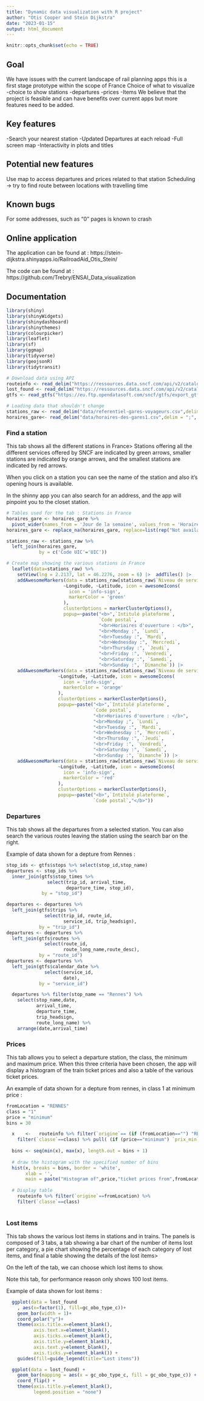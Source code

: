 ```yaml
---
title: "Dynamic data visualization with R project"
author: "Otis Cooper and Stein Dijkstra"
date: "2023-01-15"
output: html_document
---
```


```r
knitr::opts_chunk$set(echo = TRUE)
```

## Goal

We have issues with the current landscape of rail planning apps
this is a first stage prototype within the scope of France
Choice of what to visualize
-choice to show stations
-departures
-prices
-Items
We believe that the project is feasible and can have benefits over current apps but more features need to be added.


## Key features

-Search your nearest station
-Updated Departures at each reload
-Full screen map
-Interactivity in plots and titles

## Potential new features

Use map to access departures and prices related to that station
Scheduling -> try to find route between locations with travelling time

## Known bugs
For some addresses, such as "0" pages is known to crash

## Online application

The application can be found at : 
https://stein-dijkstra.shinyapps.io/RailroadAid_Otis_Stein/

The code can be found at : 
https://github.com/Trebry/ENSAI_Data_visualization

## Documentation

```r
library(shiny)
library(shinyWidgets)
library(shinydashboard)
library(shinythemes)
library(colourpicker)
library(leaflet)
library(sf)
library(ggmap)
library(tidyverse)
library(geojsonR)
library(tidytransit)
```

```r
# Download data using API
routeinfo <- read_delim("https://ressources.data.sncf.com/api/v2/catalog/datasets/tarifs-tgv-inoui-ouigo/exports/csv?limit=-1&offset=0&timezone=UTC",delim=";")
lost_found <- read_delim("https://ressources.data.sncf.com/api/v2/catalog/datasets/objets-trouves-restitution/exports/csv?order_by%3Ddate%20asc&limit=100&offset=0&timezone=UTC",delim = ";", escape_double = FALSE, trim_ws = TRUE)
gtfs <- read_gtfs("https://eu.ftp.opendatasoft.com/sncf/gtfs/export_gtfs_voyages.zip")

# Loading data that shouldn't change
stations_raw <- read_delim("data/referentiel-gares-voyageurs.csv",delim = ";", escape_double = FALSE, trim_ws = TRUE)
horaires_gare<- read_delim("data/horaires-des-gares1.csv",delim = ";", escape_double = FALSE, trim_ws = TRUE)
```

### Find a station
This tab shows all the different stations in France> Stations offering all the different services offered by SNCF are indicated by green arrows, smaller stations are indicated by orange arrows, and the smallest stations are indicated by red arrows.

When you click on a station you can see the name of the station and also it's opening hours is available.

In the shinny app you can also search for an address, and the app will pinpoint you to the closet station.

```r
# Tables used for the tab : Stations in France
horaires_gare <- horaires_gare %>%
  pivot_wider(names_from = 'Jour de la semaine', values_from = 'Horaire en jour normal', values_fn = list)
horaires_gare <- replace_na(horaires_gare, replace=list(rep("Not available", ncol(horaires_gare))))

stations_raw <- stations_raw %>% 
  left_join(horaires_gare,
            by = c('Code UIC'='UIC')) 

# Create map showing the various stations in France
  leaflet(data=stations_raw) %>%
    setView(lng = 2.2137, lat = 46.2276, zoom = 6) |>  addTiles() |> 
    addAwesomeMarkers(data = stations_raw[stations_raw$`Niveau de service` == '3',], 
                     ~Longitude, ~Latitude, icon = awesomeIcons(
                       icon = 'info-sign',
                       markerColor = 'green'
                     ), 
                     clusterOptions = markerClusterOptions(),
                     popup=~paste("<b>",`Intitulé plateforme`,
                                  `Code postal`,
                                  "<br>Horiaires d'ouverture : </b>",
                                  "<br>Monday ;", `Lundi`,
                                  "<br>Tuesday :", `Mardi`, 
                                  "<br>Wednesday :", `Mercredi`, 
                                  "<br>Thursday :", `Jeudi`, 
                                  "<br>Friday :", `Vendredi`, 
                                  "<br>Saturday :", `Samedi`,
                                  "<br>Sunday :", `Dimanche`)) |> 
    addAwesomeMarkers(data = stations_raw[stations_raw$`Niveau de service` == '2',], 
                   ~Longitude, ~Latitude, icon = awesomeIcons(
                     icon = 'info-sign',
                     markerColor = 'orange'
                   ), 
                   clusterOptions = markerClusterOptions(),
                   popup=~paste("<b>",`Intitulé plateforme`,
                                `Code postal`,
                                "<br>Horiaires d'ouverture : </b>",
                                "<br>Monday ;", `Lundi`,
                                "<br>Tuesday :", `Mardi`, 
                                "<br>Wednesday :", `Mercredi`, 
                                "<br>Thursday :", `Jeudi`, 
                                "<br>Friday :", `Vendredi`, 
                                "<br>Saturday :", `Samedi`,
                                "<br>Sunday :", `Dimanche`)) |> 
    addAwesomeMarkers(data = stations_raw[stations_raw$`Niveau de service` == '1',], 
                   ~Longitude, ~Latitude, icon = awesomeIcons(
                     icon = 'info-sign',
                     markerColor = 'red'
                   ),  
                   clusterOptions = markerClusterOptions(),
                   popup=~paste("<b>",`Intitulé plateforme`,
                                `Code postal`,"</b>"))
```

### Departures

This tab shows all the departures from a selected station. You can also search the various routes leaving the station using the search bar on the right.

Example of data shown for a depture from Rennes :

```r
stop_ids <- gtfs$stops %>% select(stop_id,stop_name) 
departures <- stop_ids %>% 
  inner_join(gtfs$stop_times %>% 
               select(trip_id, arrival_time, 
                      departure_time, stop_id), 
             by = "stop_id")

departures <- departures %>% 
  left_join(gtfs$trips %>% 
              select(trip_id, route_id, 
                     service_id, trip_headsign), 
            by = "trip_id") 
departures <- departures %>% 
  left_join(gtfs$routes %>% 
              select(route_id, 
                     route_long_name,route_desc), 
            by = "route_id")
departures <- departures %>% 
  left_join(gtfs$calendar_date %>% 
              select(service_id, 
                     date), 
            by = "service_id")

  departures %>% filter(stop_name == "Rennes") %>% 
    select(stop_name,date,
           arrival_time,
           departure_time,
           trip_headsign,
           route_long_name) %>%
    arrange(date,arrival_time)

```

### Prices

This tab allows you to select a departure station, the class, the minimum and maximum price. When this three criteria have been chosen, the app will display a histogram of the train ticket prices and also a table of the various ticket prices.

An example of data shown for a depture from rennes, in class 1 at minimum price : 

```r

fromLocation = "RENNES"
class = "1"
price = "minimum"
bins = 30

  x    <-   routeinfo %>% filter(`origine`== (if (fromLocation=="") "RENNES" else fromLocation)) %>% 
    filter(`classe`==class) %>% pull( (if (price=="minimum") `prix_min` else `prix_max`))
  
  bins <- seq(min(x), max(x), length.out = bins + 1)
  
  # draw the histogram with the specified number of bins
  hist(x, breaks = bins, border = 'white',
       xlab = '',
       main = paste("Histogram of",price,"ticket prices from",fromLocation,"in class",class))
  
  # Display table
    routeinfo %>% filter(`origine`==fromLocation) %>% 
    filter(`classe`==class)
  
```

### Lost items

This tab shows the various lost items in stations and in trains. The panels is composed of 3 tabs, a tab showing a bar chart of the number of items lost per category, a pie chart showing the percentage of each category of lost items, and final a table showing the details of the lost items>

On the left of the tab, we can choose which lost items to show.

Note this tab, for performance reason only shows 100 lost items.

Example of data shown for lost items :

```r
  ggplot(data = lost_found
    , aes(x=factor(1), fill=gc_obo_type_c))+
    geom_bar(width = 1)+
    coord_polar("y")+
    theme(axis.title.x=element_blank(),
          axis.text.x=element_blank(),
          axis.ticks.x=element_blank(),
          axis.title.y=element_blank(),
          axis.text.y=element_blank(),
          axis.ticks.y=element_blank()) +
    guides(fill=guide_legend(title="Lost items"))

  ggplot(data = lost_found) +
    geom_bar(mapping = aes(x = gc_obo_type_c, fill = gc_obo_type_c)) + 
    coord_flip() +
    theme(axis.title.y=element_blank(),
          legend.position = "none")

```
